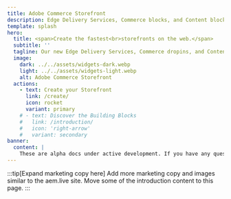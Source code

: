 ```yaml
---
title: Adobe Commerce Storefront
description: Edge Delivery Services, Commerce blocks, and Content blocks define the new Adobe Commerce Storefront.
template: splash
hero:
  title: <span>Create the fastest<br>storefronts on the web.</span>
  subtitle: ''
  tagline: Our new Edge Delivery Services, Commerce dropins, and Content blocks are now combined to create the fastest shops on the web. Find out how they can work for you.
  image:
    dark: ../../assets/widgets-dark.webp
    light: ../../assets/widgets-light.webp
    alt: Adobe Commerce Storefront
  actions:
    - text: Create your Storefront
      link: /create/
      icon: rocket
      variant: primary
    # - text: Discover the Building Blocks
    #   link: /introduction/
    #   icon: 'right-arrow'
    #   variant: secondary
banner:
  content: |
    These are alpha docs under active development. If you have any questions, post them in this Slack channel: <a href="https://adobe.enterprise.slack.com/archives/C034VBDRM6U">#content-and-commerce-working-group"</a>.
---
```



:::tip[Expand marketing copy here]
Add more marketing copy and images similar to the aem.live site. Move some of the introduction
content to this page.
:::

<CardGrid>
  <LinkCard
    icon="rocket"
    title="Create your Storefront"
    description="Learn how to customize Commerce components while building an Edge Delivery storefront."
    href="/create/"
  />
  <LinkCard
    icon="seti:code-search"
    title="Product Details dropin"
    description="Learn about the Product Details dropin."
    href="/dropins/product-details/"
  />
  <LinkCard
    icon="seti:code-search"
    title="Cart dropin"
    description="Learn about the Cart dropin."
    href="/dropins/cart/"
  />
  <LinkCard
    icon="seti:code-search"
    title="Checkout dropin"
    description="Learn about the Checkout dropin."
    href="/dropins/checkout/"
  />
</CardGrid>
